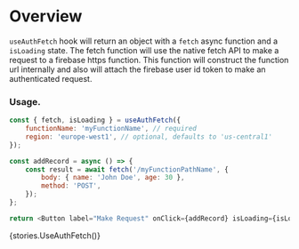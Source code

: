 
<Meta title="Modules/firebase-hooks/Hooks/useAuthFetch" />

# Overview

`useAuthFetch` hook will return an object with a `fetch` async function and a `isLoading` state.
The fetch function will use the native fetch API to make a request to a firebase https function.
This function will construct the function url internally and also will attach the firebase user id token to make an authenticated request.

### Usage.

```js
const { fetch, isLoading } = useAuthFetch({
    functionName: 'myFunctionName', // required
    region: 'europe-west1', // optional, defaults to 'us-central1'
});

const addRecord = async () => {
    const result = await fetch('/myFunctionPathName', {
        body: { name: 'John Doe', age: 30 },
        method: 'POST',
    });
};

return <Button label="Make Request" onClick={addRecord} isLoading={isLoading} />;
```

<Preview>
    <Story name="useAuthFetch">{stories.UseAuthFetch()}</Story>
</Preview>
